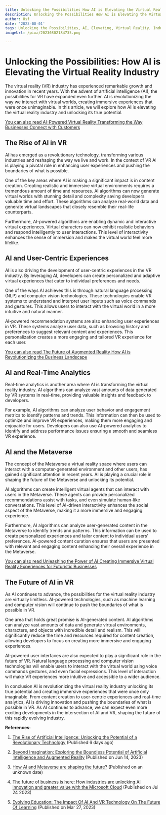 ```yaml
---
title: Unlocking the Possibilities How AI is Elevating the Virtual Reality Industry
description: Unlocking the Possibilities How AI is Elevating the Virtual Reality Industry
author: Usf
date: '2023-08-01'
tags: Unlocking the Possibilities, AI, Elevating, Virtual Reality, Industry
imageUrl: /pixa/20230802184735.png

---
```

# Unlocking the Possibilities: How AI is Elevating the Virtual Reality Industry

The virtual reality (VR) industry has experienced remarkable growth and innovation in recent years. With the advent of  artificial intelligence (AI), the possibilities for VR have expanded even further. AI  is revolutionizing the  way  we interact with virtual worlds, creating  immersive experiences that were once unimaginable. In this article, we will explore how AI is elevating the virtual reality industry and unlocking its true potential.

[You can also read AI-Powered Virtual  Reality Transforming the Way Businesses Connect with Customers](AI-Powered%20Virtual%20Reality%20Transforming%20the%20Way%20Businesses%20Connect%20with%20Customers)


##  The Rise of AI in VR

AI has emerged as  a revolutionary technology, transforming  various industries and  reshaping the way we live and work. In the context of VR AI is playing a pivotal role in enhancing user experiences and  pushing the boundaries of what is  possible.

One of the key areas where AI is making a significant impact is in content  creation. Creating realistic and immersive virtual environments requires a tremendous amount of time and resources. AI algorithms can now generate virtual worlds with stunning detail and complexity saving developers  valuable time and effort. These algorithms can analyze real-world data and generate  virtual landscapes that closely  resemble their real-life counterparts.

Furthermore, AI-powered algorithms are enabling dynamic  and interactive virtual experiences. Virtual characters can now exhibit realistic behaviors and respond  intelligently to user interactions. This level of interactivity enhances the sense of immersion  and makes the virtual world  feel more  lifelike.

## AI and User-Centric Experiences

AI is also driving the development of user-centric experiences in the VR industry.  By leveraging  AI, developers  can  create personalized and adaptive virtual experiences that  cater to individual preferences and needs.

One of the ways AI  achieves this is  through natural language processing (NLP) and  computer vision  technologies. These technologies enable  VR systems  to understand and interpret user inputs such  as voice commands and gestures. This allows users to interact with the virtual world in a more  intuitive and natural manner.

AI-powered recommendation systems are also enhancing  user  experiences in VR. These systems analyze user data, such  as browsing history and preferences to suggest relevant  content and experiences. This personalization creates a more engaging and tailored VR experience for each user.

[You  can also read The Future of Augmented Reality How AI is Revolutionizing the Business  Landscape](The%20Future%20of%20Augmented%20Reality%20How%20AI%20is%20Revolutionizing%20the%20Business%20Landscape)


## AI and Real-Time  Analytics

Real-time analytics is  another area where AI is transforming the virtual  reality industry. AI algorithms can  analyze  vast amounts of data generated by VR  systems in real-time, providing valuable insights and feedback to developers.

For example, AI algorithms can analyze user behavior and engagement metrics to identify patterns and trends. This information can then be used to optimize and improve VR experiences, making them  more engaging and enjoyable for users. Developers can also use AI-powered analytics  to  identify and address performance issues ensuring a smooth and seamless VR experience.

## AI and the Metaverse

The concept of the Metaverse a virtual reality space where users can interact with a computer-generated environment and other users, has  gained significant attention in recent years. AI is playing  a crucial role in shaping the  future of the  Metaverse and  unlocking its  potential.

AI algorithms can create intelligent virtual agents that can interact  with  users in the Metaverse. These agents can provide  personalized recommendations assist with tasks, and even simulate human-like conversations. This level of AI-driven interactivity enhances  the social aspect of the Metaverse, making it  a more immersive  and  engaging experience.

Furthermore, AI algorithms can analyze user-generated content in the Metaverse to identify trends and patterns. This information can be used to create personalized experiences and tailor content to  individual users' preferences. AI-powered  content  curation ensures that users are presented with relevant and engaging content enhancing their  overall experience in the Metaverse.

[You can also read Unleashing the Power of AI Creating Immersive Virtual Reality Experiences for Futuristic Businesses](Unleashing%20the%20Power%20of%20AI%20Creating%20Immersive%20Virtual%20Reality%20Experiences%20for%20Futuristic%20Businesses)


## The Future of AI in VR

As  AI continues to advance, the possibilities for the virtual reality industry  are virtually limitless. AI-powered technologies, such as machine learning and computer vision will continue to push the boundaries of what is possible in VR.

One area that holds great promise is AI-generated content.  AI algorithms  can analyze vast amounts  of data and generate virtual environments, characters, and objects with incredible detail and realism. This will significantly reduce the time and resources required for content creation, allowing developers to focus on creating more immersive and engaging  experiences.

AI-powered user interfaces are  also expected  to play a significant role in the future of VR. Natural language processing and computer vision technologies will enable users to interact with the virtual world using voice commands  gestures, and even facial expressions. This level of interaction will make VR experiences more intuitive  and accessible to a wider audience.

In  conclusion AI is revolutionizing the  virtual reality industry unlocking its true potential and creating  immersive experiences that were once only  imaginable. From content creation to user-centric experiences and real-time  analytics, AI is driving innovation and pushing the boundaries of what is possible in VR.  As AI continues to advance, we can expect  even more exciting developments in the intersection of AI and  VR, shaping the future of this rapidly evolving industry.

**References:**

1. [The  Rise of Artificial Intelligence: Unlocking the  Potential of  a Revolutionary Technology](https://www.linkedin.com/pulse/rise-artificial-intelligence-unlocking-potential) (Published 6 days ago)

2. [Beyond Imagination: Exploring the Boundless Potential of Artificial Intelligence and Augmented Reality](https://medium.com/@pratikKargathra/beyond-imagination-exploring-the-boundless-potential-of-artificial-intelligence-and-augmented-b03e7ef4b2ba) (Published on Jun 14, 2023)

3.  [How AI and Metaverse  are shaping the future?](https://www.hitechnectar.com/blogs/how-ai-and-metaverse-are-shaping-the-future/) (Published on an unknown date)

4. [The  future of  business is here: How  industries are unlocking AI innovation and greater value with  the Microsoft Cloud](https://blogs.microsoft.com/blog/2023/07/24/the-future-of-business-is-here-how-industries-are-unlocking-ai-innovation-and-greater-value-with-the-microsoft-cloud/) (Published on Jul 24 2023)

5. [Evolving Education: The Impact Of AI And VR Technology On The Future Of Learning](https://elearningindustry.com/evolving-education-the-impact-of-ai-and-vr-technology-on-the-future-of-learning) (Published on Mar 27, 2023)